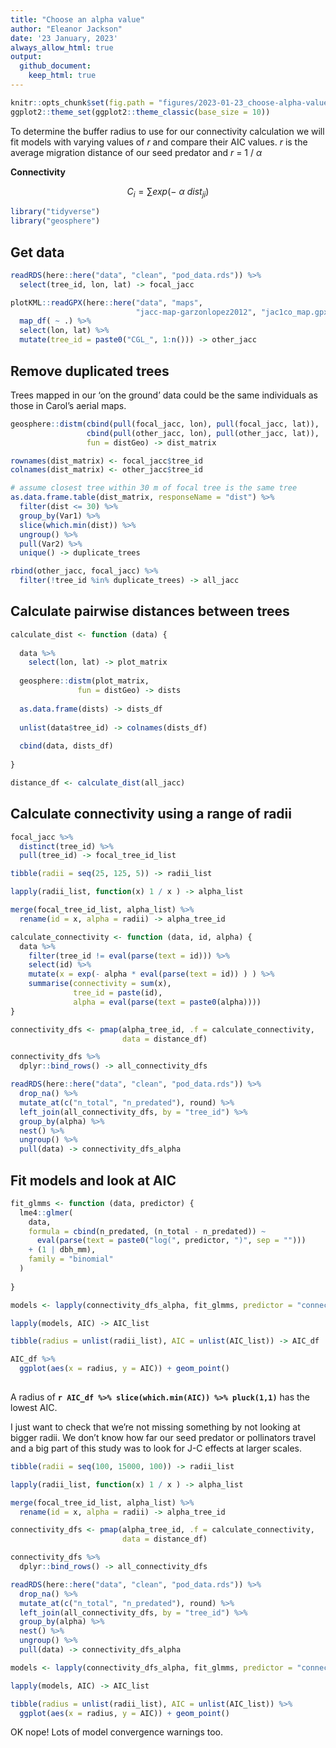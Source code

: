 ```yaml
---
title: "Choose an alpha value"
author: "Eleanor Jackson"
date: '23 January, 2023'
always_allow_html: true
output: 
  github_document:
    keep_html: true
---
```


```r
knitr::opts_chunk$set(fig.path = "figures/2023-01-23_choose-alpha-value/")
ggplot2::theme_set(ggplot2::theme_classic(base_size = 10))
```

To determine the buffer radius to use for our connectivity calculation 
we will fit models with varying values of *r* and compare their AIC values. 
_r_ is the average migration distance of our seed predator and *r* = 1 / $\alpha$

__Connectivity__\

$$C_{i} = \sum exp(-\ \alpha \ dist_{ji})$$

```r
library("tidyverse")
library("geosphere")
```

## Get data

```r
readRDS(here::here("data", "clean", "pod_data.rds")) %>%
  select(tree_id, lon, lat) -> focal_jacc

plotKML::readGPX(here::here("data", "maps",
                            "jacc-map-garzonlopez2012", "jac1co_map.gpx")) %>%
  map_df( ~ .) %>%
  select(lon, lat) %>%
  mutate(tree_id = paste0("CGL_", 1:n())) -> other_jacc
```

## Remove duplicated trees

Trees mapped in our 'on the ground' data could be the same individuals as those in Carol's aerial maps.

```r
geosphere::distm(cbind(pull(focal_jacc, lon), pull(focal_jacc, lat)), 
                 cbind(pull(other_jacc, lon), pull(other_jacc, lat)), 
                 fun = distGeo) -> dist_matrix

rownames(dist_matrix) <- focal_jacc$tree_id
colnames(dist_matrix) <- other_jacc$tree_id

# assume closest tree within 30 m of focal tree is the same tree
as.data.frame.table(dist_matrix, responseName = "dist") %>% 
  filter(dist <= 30) %>%
  group_by(Var1) %>%
  slice(which.min(dist)) %>% 
  ungroup() %>%
  pull(Var2) %>%
  unique() -> duplicate_trees

rbind(other_jacc, focal_jacc) %>% 
  filter(!tree_id %in% duplicate_trees) -> all_jacc
```

## Calculate pairwise distances between trees

```r
calculate_dist <- function (data) {
  
  data %>%
    select(lon, lat) -> plot_matrix
  
  geosphere::distm(plot_matrix, 
               fun = distGeo) -> dists
  
  as.data.frame(dists) -> dists_df
  
  unlist(data$tree_id) -> colnames(dists_df) 
  
  cbind(data, dists_df)
  
}

distance_df <- calculate_dist(all_jacc)
```

## Calculate connectivity using a range of radii

```r

focal_jacc %>%
  distinct(tree_id) %>%
  pull(tree_id) -> focal_tree_id_list

tibble(radii = seq(25, 125, 5)) -> radii_list

lapply(radii_list, function(x) 1 / x ) -> alpha_list

merge(focal_tree_id_list, alpha_list) %>%
  rename(id = x, alpha = radii) -> alpha_tree_id

calculate_connectivity <- function (data, id, alpha) {
  data %>%
    filter(tree_id != eval(parse(text = id))) %>%
    select(id) %>%
    mutate(x = exp(- alpha * eval(parse(text = id)) ) ) %>%
    summarise(connectivity = sum(x),
              tree_id = paste(id),
              alpha = eval(parse(text = paste0(alpha))))
}

connectivity_dfs <- pmap(alpha_tree_id, .f = calculate_connectivity, 
                         data = distance_df)

connectivity_dfs %>%
  dplyr::bind_rows() -> all_connectivity_dfs

readRDS(here::here("data", "clean", "pod_data.rds")) %>% 
  drop_na() %>% 
  mutate_at(c("n_total", "n_predated"), round) %>%
  left_join(all_connectivity_dfs, by = "tree_id") %>% 
  group_by(alpha) %>%
  nest() %>%
  ungroup() %>%
  pull(data) -> connectivity_dfs_alpha

```

## Fit models and look at AIC 

```r


fit_glmms <- function (data, predictor) {
  lme4::glmer(
    data,
    formula = cbind(n_predated, (n_total - n_predated)) ~ 
      eval(parse(text = paste0("log(", predictor, ")", sep = ""))) 
    + (1 | dbh_mm),
    family = "binomial"
  )
  
}

models <- lapply(connectivity_dfs_alpha, fit_glmms, predictor = "connectivity")

lapply(models, AIC) -> AIC_list

tibble(radius = unlist(radii_list), AIC = unlist(AIC_list)) -> AIC_df

AIC_df %>%
  ggplot(aes(x = radius, y = AIC)) + geom_point()
  

```

A radius of **`r AIC_df %>% slice(which.min(AIC)) %>% pluck(1,1)`** has the lowest AIC.

I just want to check that we're not missing something by not looking at bigger radii. 
We don't know how far our seed predator or pollinators travel and 
a big part of this study was to look for J-C effects at larger scales.

```r
tibble(radii = seq(100, 15000, 100)) -> radii_list

lapply(radii_list, function(x) 1 / x ) -> alpha_list

merge(focal_tree_id_list, alpha_list) %>%
  rename(id = x, alpha = radii) -> alpha_tree_id

connectivity_dfs <- pmap(alpha_tree_id, .f = calculate_connectivity, 
                         data = distance_df)

connectivity_dfs %>%
  dplyr::bind_rows() -> all_connectivity_dfs

readRDS(here::here("data", "clean", "pod_data.rds")) %>% 
  drop_na() %>% 
  mutate_at(c("n_total", "n_predated"), round) %>%
  left_join(all_connectivity_dfs, by = "tree_id") %>% 
  group_by(alpha) %>%
  nest() %>%
  ungroup() %>%
  pull(data) -> connectivity_dfs_alpha

models <- lapply(connectivity_dfs_alpha, fit_glmms, predictor = "connectivity")

lapply(models, AIC) -> AIC_list

tibble(radius = unlist(radii_list), AIC = unlist(AIC_list)) %>%
  ggplot(aes(x = radius, y = AIC)) + geom_point()
```

OK nope! Lots of model convergence warnings too.